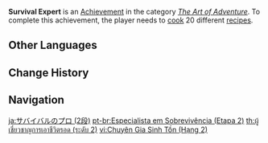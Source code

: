 {{Achievement Infobox
|title        = Survival Expert
|id           = 80009
|order id     = 0009
|category     = The Art of Adventure
|description  = Grasp how 20 different [[Recipes|dishes]] are made.
|requirements = 
|primogems    = 10
|tracking     = Tracks how many recipes were learned.
|topic        = Cooking
|set          = Survival Expert
|tier         = 2
|tiers_total  = 3
}}
'''Survival Expert''' is an [[Achievement]] in the category ''[[The Art of Adventure]]''. To complete this achievement, the player needs to [[Cooking|cook]] 20 different [[recipes]].
<!--
==Trivia==

==Video Guides==
{{EVT
|video1   = 
|caption1 = 
}}
-->
==Other Languages==
{{Transclude|Survival Expert|Other Languages}}

==Change History==
{{Change History|1.0}}
<!--
==References==
{{Reflist}}
-->
==Navigation==
{{Achievement Navbox}}

[[ja:サバイバルのプロ (2段)]]
[[pt-br:Especialista em Sobrevivência (Etapa 2)]]
[[th:ผู้เชี่ยวชาญการเอาชีวิตรอด (ระดับ 2)]]
[[vi:Chuyên Gia Sinh Tồn (Hạng 2)]]